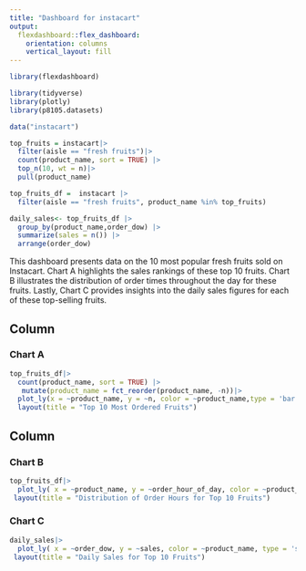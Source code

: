 ```yaml
---
title: "Dashboard for instacart"
output: 
  flexdashboard::flex_dashboard:
    orientation: columns
    vertical_layout: fill
---
```


```r
library(flexdashboard)

library(tidyverse)
library(plotly)
library(p8105.datasets)

data("instacart")

top_fruits = instacart|>
  filter(aisle == "fresh fruits")|>
  count(product_name, sort = TRUE) |>
  top_n(10, wt = n)|>
  pull(product_name)

top_fruits_df =  instacart |>
  filter(aisle == "fresh fruits", product_name %in% top_fruits)

daily_sales<- top_fruits_df |>
  group_by(product_name,order_dow) |>
  summarize(sales = n()) |>
  arrange(order_dow)
```

This dashboard presents data on the 10 most popular fresh fruits sold on Instacart. Chart A highlights the sales rankings of these top 10 fruits. Chart B illustrates the distribution of order times throughout the day for these fruits. Lastly, Chart C provides insights into the daily sales figures for each of these top-selling fruits.

Column {data-width=400}
-----------------------------------------------------------------------

### Chart A

```r
top_fruits_df|>
  count(product_name, sort = TRUE) |>
   mutate(product_name = fct_reorder(product_name, -n))|>
  plot_ly(x = ~product_name, y = ~n, color = ~product_name,type = 'bar',colors = "viridis")|>
  layout(title = "Top 10 Most Ordered Fruits")
```

Column {data-width=400}
-----------------------------------------------------------------------

### Chart B

```r
top_fruits_df|>
  plot_ly( x = ~product_name, y = ~order_hour_of_day, color = ~product_name, type = 'box',colors = "plasma")|>
 layout(title = "Distribution of Order Hours for Top 10 Fruits")
```

### Chart C

```r
daily_sales|>
  plot_ly( x = ~order_dow, y = ~sales, color = ~product_name, type = 'scatter',  mode = 'lines+markers',colors = "plasma")|>
 layout(title = "Daily Sales for Top 10 Fruits")
```

